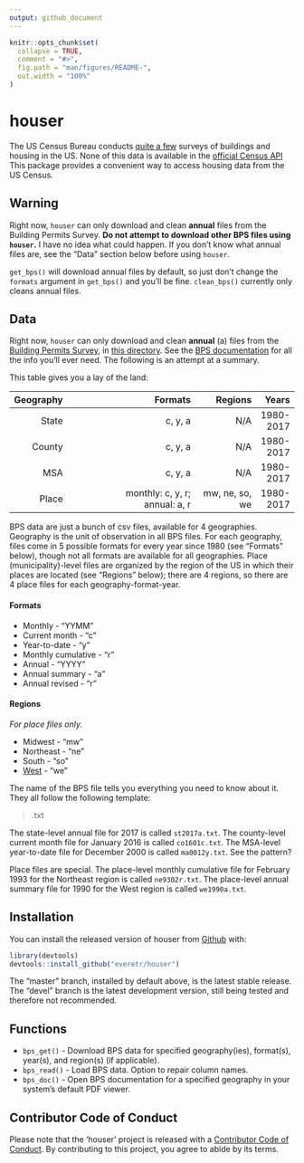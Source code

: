 ```yaml
---
output: github_document
---
```


<!-- README.md is generated from README.Rmd. Please edit that file -->

```r
knitr::opts_chunk$set(
  collapse = TRUE,
  comment = "#>",
  fig.path = "man/figures/README-",
  out.width = "100%"
)
```
# houser

The US Census Bureau conducts [quite a few](https://www.census.gov/econ/construction.html) 
surveys of buildings and housing in the US. None of this data is available in
the [official Census API](https://www.census.gov/data/developers/data-sets.html)
This package provides a convenient way to access housing data from the US
Census.

## Warning

Right now, `houser` can only download and clean **annual** files from
the Building Permits Survey. **Do not attempt to download other BPS files using `houser`.** 
I have no idea what could happen. If you don't know what annual files are, see
the "Data" section below before using `houser`.

`get_bps()` will download annual files by default, so just don't change the
`formats` argument in `get_bps()` and you'll be fine. `clean_bps()` currently
only cleans annual files.

## Data

Right now, `houser` can only download and clean **annual** (a) files from the
[Building Permits Survey](https://www.census.gov/construction/bps/), in [this directory](https://www2.census.gov/econ/bps/). See the [BPS documentation](https://www2.census.gov/econ/bps/Documentation/) for all the info
you'll ever need. The following is an attempt at a summary.

This table gives you a lay of the land:

|  Geography|                            Formats|         Regions|     Years|
|----------:|----------------------------------:|---------------:|---------:|
|      State|                            c, y, a|             N/A| 1980-2017|
|     County|                            c, y, a|             N/A| 1980-2017|
|        MSA|                            c, y, a|             N/A| 1980-2017|
|      Place|  monthly: c, y, r;<br>annual: a, r|  mw, ne, so, we| 1980-2017|

BPS data are just a bunch of csv files, available for 4 geographies. Geography
is the unit of observation in all BPS files. For each geography, files come in 5
possible formats for every year since 1980 (see "Formats" below), though not all
formats are available for all geographies. Place (municipality)-level files are
organized by the region of the US in which their places are located (see
"Regions" below); there are 4 regions, so there are 4 place files for each
geography-format-year.

#### Formats

* Monthly - "YYMM"
* Current month - "c"
* Year-to-date - "y"
* Monthly cumulative - "r"
* Annual - "YYYY"
* Annual summary - "a"
* Annual revised - "r"

#### Regions

*For place files only.*

* Midwest - "mw"
* Northeast - "ne"
* South - "so"
* [West](https://media.giphy.com/media/f8HlgFSGiCpkk/giphy.gif) - "we"

The name of the BPS file tells you everything you need to know about it. 
They all follow the following template:

><geography or region><YYMM or YYYY><format>.txt

The state-level annual file for 2017 is called `st2017a.txt`. The county-level
current month file for January 2016 is called `co1601c.txt`. The MSA-level
year-to-date file for December 2000 is called `ma0012y.txt`. See the pattern?

Place files are special. The place-level monthly cumulative file for
February 1993 for the Northeast region is called `ne9302r.txt`. The place-level
annual summary file for 1990 for the West region is called `we1990a.txt`.

## Installation

You can install the released version of houser from [Github](https://www.github.com/everet/houser) with:

```r
library(devtools)
devtools::install_github("everetr/houser")
```

The "master" branch, installed by default above, is the latest stable release.
The "devel" branch is the latest development version, still being tested and 
therefore not recommended.

## Functions

* `bps_get()` - Download BPS data for specified geography(ies), format(s), year(s), and region(s) (if applicable).
* `bps_read()` - Load BPS data. Option to repair column names.
* `bps_doc()` - Open BPS documentation for a specified geography in your system's default PDF viewer.

## Contributor Code of Conduct

Please note that the 'houser' project is released with a [Contributor Code of Conduct](CODE_OF_CONDUCT.md). By contributing to this project, you agree to abide by its terms.
